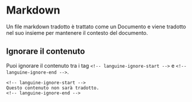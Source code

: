 # Markdown

Un file markdown tradotto è trattato come un Documento e viene tradotto nel suo insieme per mantenere il contesto del documento.

## Ignorare il contenuto

Puoi ignorare il contenuto tra i tag `<!-- languine-ignore-start -->` e `<!-- languine-ignore-end -->`.

```mdx
<!-- languine-ignore-start -->
Questo contenuto non sarà tradotto.
<!-- languine-ignore-end -->
``` 